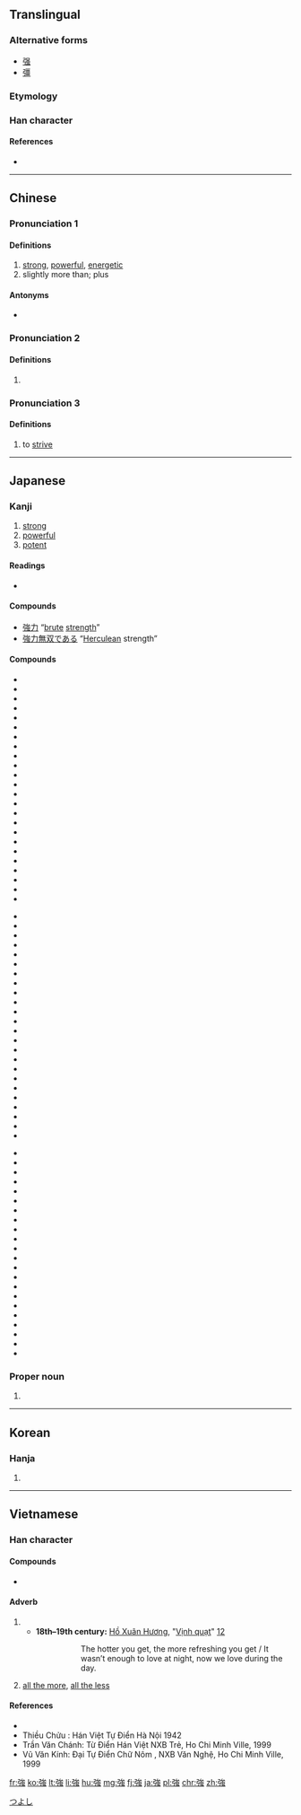 {{also|强|彊}}
==Translingual==

===Alternative forms===
* [[强]]
* [[彊]]

===Etymology===
{{Han compound|弘|虫|c1=p|c2=s|t2=insect|ls=psc}}

===Han character===
{{Han char|rn=57|rad=弓|as=08|sn=11|four=1323<sub>6</sub>|canj=弓戈中戈 (NILI)|ids=⿰[[弓]][[𧈧]]}}

====References====
* {{Han ref|kx=0359.230|dkj=09815|hdz=20999.070|uh=5F37|ud=24375|bh=B16A|bd=45418}}

----

==Chinese==
{{zh-forms|s=强}}

===Pronunciation 1===
{{zh-pron
|m=qiáng
|ma=y
|c=koeng4
|h=pfs=khiòng
|mn=kiông/kiūⁿ
|w=3jian
|mc=y
|oc=y
|cat=a,adv
}}

====Definitions====
{{zh-hanzi}}

# [[strong]], [[powerful]], [[energetic]]
# slightly more than; plus
#: {{zhex|你 做 了 多少 了？……四 分之 一 強。|How much have you done?...A bit more than a fourth.}}

====Antonyms====
* {{zh-l|弱}}

===Pronunciation 2===
{{zh-pron
|m=Jiàng
|ma=y
|c=goeng6
|w=3jian
|cat=pn
}}

====Definitions====
{{zh-hanzi}}

# {{surname|lang=zh}}

===Pronunciation 3===
{{zh-pron
|m=qiǎng
|ma=y
|c=koeng4
|w=3jian
|cat=v
}}

====Definitions====
{{zh-hanzi}}

# to [[strive]]
#: {{zhex|勉強|to force somebody to do something}}

{{zh-cat|Elementary}}

----

==Japanese==

===Kanji===
{{ja-kanji|grade=2|rs=弓08}}

# [[strong]]
# [[powerful]]
# [[potent]]

====Readings====
* {{ja-readings
|goon=[[ごう]] (gō) < [[がう]] (gau)
|kanon=[[きょう]] (kyō) < [[きやう]] (kyau)
|toon=[[がん]] (gan) {{qualifier|non-[[w:Jōyō kanji|Jōyō]] reading}}
|kun=[[つよい]] (tsuyoi), [[しいる]] (shiiru), [[つよまる]] (tsuyomaru)}}

====Compounds====
* [[強力]] “[[brute]] [[strength]]”
* [[強力無双である]] “[[Herculean]] strength”

====Compounds====
{{der-top}}
{{top3}}
*{{l|ja|sc=Jpan|頑強|tr=がんきょう, gankyō}}
*{{l|ja|sc=Jpan|強圧|tr=きょうあつ, kyōatsu}}
*{{l|ja|sc=Jpan|強化|tr=きょうか, kyōka}}
*{{l|ja|sc=Jpan|強悍|tr=きょうかん, kyōkan}}
*{{l|ja|sc=Jpan|強諫|tr=こうれん, kōren}}
*{{l|ja|sc=Jpan|強顔|tr=きょうがん, kyōgan}}
*{{l|ja|sc=Jpan|強幹弱枝|tr=きょうかんじゃくし, kyōkanjakushi}}
*{{l|ja|sc=Jpan|強記|tr=きょうき, kyōki}}
*{{l|ja|sc=Jpan|強禦|tr=きょうぎょ, kyōgyo}}
*{{l|ja|sc=Jpan|強圉|tr=きょうぎょ, kyōgyo}}
*{{l|ja|sc=Jpan|強肩|tr=きょうけん, kyōken}}
*{{l|ja|sc=Jpan|強健|tr=きょうけん, kyōken}}
*{{l|ja|sc=Jpan|強権|tr=きょうけん, kyōken}}
*{{l|ja|sc=Jpan|強固|tr=きょうこ, kyōko}}
*{{l|ja|sc=Jpan|強行|tr=きょうこう, kyōkō}}
*{{l|ja|sc=Jpan|強攻|tr=きょうこう, kyōkō}}
*{{l|ja|sc=Jpan|強硬|tr=きょうこう, kyōkō}}
*{{l|ja|sc=Jpan|強梗|tr=きょうこう, kyōkō}}
*{{l|ja|sc=Jpan|強豪|tr=きょうごう, kyōgō}}
*{{l|ja|sc=Jpan|強行軍|tr=きょうこうぐん, kyōkōgun}}
*{{l|ja|sc=Jpan|強仕|tr=きょうし, kyōshi}}
*{{l|ja|sc=Jpan|強死|tr=きょうし, kyōshi}}
*{{l|ja|sc=Jpan|強志|tr=きょうし, kyōshi}}
*{{l|ja|sc=Jpan|強弱|tr=きょうじゃく, kyōjaku}}
{{mid3}}
*{{l|ja|sc=Jpan|強襲|tr=きょうしゅう, kyōshū}}
*{{l|ja|sc=Jpan|強恕|tr=きょうじょ, kyōjo}}
*{{l|ja|sc=Jpan|強靭|tr=きょうじん, kyōjin}}
*{{l|ja|sc=Jpan|強制|tr=きょうせい, kyōsei}}
*{{l|ja|sc=Jpan|強請|tr=きょうせい, kyōsei}}
*{{l|ja|sc=Jpan|強僭|tr=きょうせん, kyōsen}}
*{{l|ja|sc=Jpan|強壮|tr=きょうそう, kyōsō}}
*{{l|ja|sc=Jpan|強大|tr=きょうだい, kyōdai}}
*{{l|ja|sc=Jpan|強調|tr=きょうちょう, kyōchō}}
*{{l|ja|sc=Jpan|強弩|tr=きょうど, kyōdo}}
*{{l|ja|sc=Jpan|強忍|tr=きょうにん, kyōnin}}
*{{l|ja|sc=Jpan|強迫|tr=きょうはく, kyōhaku}}
*{{l|ja|sc=Jpan|強迫観念|tr=きょうはくかんねん, kyōhakukannen}}
*{{l|ja|sc=Jpan|強半|tr=きょうはん, kyōhan}}
*{{l|ja|sc=Jpan|強風|tr=きょうふう, kyōhū}}
*{{l|ja|sc=Jpan|強弁|tr=きょうべん, kyōben}}
*{{l|ja|sc=Jpan|強暴|tr=きょうぼう, kyōbō}}
*{{l|ja|sc=Jpan|強要|tr=きょうよう, kyōyō}}
*{{l|ja|sc=Jpan|強梁|tr=きょうりょう, kyōryō}}
*{{l|ja|sc=Jpan|強力|tr=きょうりょく, kyōryoku}}
*{{l|ja|sc=Jpan|強烈|tr=きょうれつ, kyōretsu}}
*{{l|ja|sc=Jpan|屈強|tr=くっきょう, kukkyō}}
*{{l|ja|sc=Jpan|堅強|tr=けんきょう, kenkyō}}
*{{l|ja|sc=Jpan|牽強|tr=けんきょう, kenkyō}}
{{mid3}}
*{{l|ja|sc=Jpan|件強|tr=けんきょう, kenkyō}}
*{{l|ja|sc=Jpan|強引|tr=ごういん, gōin}}
*{{l|ja|sc=Jpan|強姦|tr=ごうかん, gōkan}}
*{{l|ja|sc=Jpan|強情|tr=ごうじょう, gōjō}}
*{{l|ja|sc=Jpan|強訴|tr=ごうそ, gōso}}
*{{l|ja|sc=Jpan|強奪|tr=ごうだつ, gōdatsu}}
*{{l|ja|sc=Jpan|強談|tr=ごうだん, gōdan}}
*{{l|ja|sc=Jpan|強談威迫|tr=ごうだにはく, gōdanihaku}}
*{{l|ja|sc=Jpan|強盗|tr=ごうとう, gōtō}}
*{{l|ja|sc=Jpan|強飯|tr=こわめし, kowameshi}}
*{{l|ja|sc=Jpan|強欲|tr=ごうよく, gōyoku}}
*{{l|ja|sc=Jpan|強力犯|tr=ごうりきはん, gōrikihan}}
*{{l|ja|sc=Jpan|強強|tr=つよつよ, tsuyotsuyo}}
*{{l|ja|sc=Jpan|強談判|tr=こわだんぱん, kowadanpan}}
*{{l|ja|sc=Jpan|強面|tr=こわもて, kowamote}}
*{{l|ja|sc=Jpan|強気|tr=つよき, tsuyoki}}
*{{l|ja|sc=Jpan|強腰|tr=つよごし, tsuyogosi}}
*{{l|ja|sc=Jpan|強吟|tr=つよぎん, tsuyogin}}
*{{l|ja|sc=Jpan|富強|tr=ふきょう, hukyō}}
*{{l|ja|sc=Jpan|勉強|tr=べんきょう, benkyō}}
*{{l|ja|sc=Jpan|補強|tr=ほきょう, hokyō}}
*{{l|ja|sc=Jpan|列強|tr=れっきょう, rekkyō}}
{{bottom}}
{{der-bottom}}

===Proper noun===
{{ja-pos|つよし|proper}}

# {{given name|male|lang=ja}}

[[Category:Japanese male given names|つよし]]

----

==Korean==

===Hanja===
{{ko-hanja|hangeul=강|eumhun=|mr=kang|y=kang}}

# {{defn|lang=ko|sort=弓08}}

----

==Vietnamese==

===Han character===
{{vi-readings|rs=弓08|hanviet=[[cường]], [[cưỡng]]|nom=[[càng]], [[cượng]], [[cướng]], [[gắng]], [[cường]], [[gàn]], [[ngượng]], [[cưỡng]], [[gương]], [[gượng]], [[gàng]]|rs=弓08}}

====Compounds====
* {{vi-l|強國|cường quốc}}

====Adverb====
{{vi-adv|sc=Hani|càng|rs=弓08}}

# {{non-gloss definition|lang=vi|With a [[comparative]] or verb phrase, establishes a parallel with one or more other such comparatives.}}
#* '''18th–19th century:''' [[w:Hồ Xuân Hương|Hồ Xuân Hương]], "[[s:vi:Vịnh cái quạt|Vịnh quạt]]" [http://nomfoundation.org/vn/du-an-nom/Ho-Xuan-Huong/Tho-Ho-Xuan-Huong/22-Vinh_quat][http://nomfoundation.org/nom-project/Ho-Xuan-Huong/Ho-Xuan-Huong-of-poems/22-The_paper_fan]
#*: {{vi-ruby|強燶包饒辰強沫/要店諸斐吏要𣈜|càng nóng bao nhiêu thời càng mát / yêu đêm chưa phỉ lại yêu ngày}}
#*:: The hotter you get, the more refreshing you get / It wasn’t enough to love at night, now we love during the day.
# [[all the more]], [[all the less]]

====References====
* {{R:WinVNKey:Lê Sơn Thanh}}
* Thiều Chửu : Hán Việt Tự Điển  Hà Nội 1942
* Trần Văn Chánh: Từ Điển Hán Việt NXB Trẻ, Ho Chi Minh Ville, 1999
* Vũ Văn Kính: Đại Tự Điển Chữ Nôm , NXB Văn Nghệ, Ho Chi Minh Ville, 1999

[[fr:強]]
[[ko:強]]
[[lt:強]]
[[li:強]]
[[hu:強]]
[[mg:強]]
[[fj:強]]
[[ja:強]]
[[pl:強]]
[[chr:強]]
[[zh:強]]